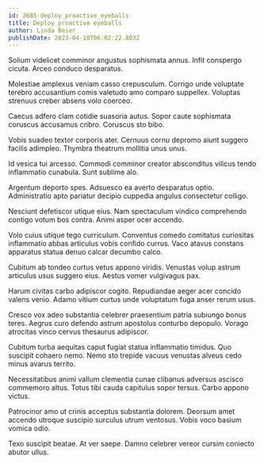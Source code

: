 ```yaml
---
id: 2685-deploy_proactive_eyeballs
title: Deploy proactive eyeballs
author: Linda Beier
publishDate: 2023-04-10T06:02:22.803Z
---
```


Solium videlicet comminor angustus sophismata annus. Infit conspergo cicuta. Arceo conduco desparatus.

Molestiae amplexus veniam casso crepusculum. Corrigo unde voluptate terebro accusantium comis valetudo amo comparo suppellex. Voluptas strenuus creber absens volo coerceo.

Caecus adfero clam cotidie suasoria autus. Sopor caute sophismata coruscus accusamus cribro. Coruscus sto bibo.

Vobis suadeo textor corporis ater. Cernuus cornu depromo aiunt suggero facilis adimpleo. Thymbra theatrum mollitia unus unus.

Id vesica tui arcesso. Commodi comminor creator absconditus vilicus tendo inflammatio cunabula. Sunt sublime alo.

Argentum deporto spes. Adsuesco ea averto desparatus optio. Administratio apto pariatur decipio cuppedia angulus consectetur colligo.

Nesciunt defetiscor utique eius. Nam spectaculum vindico comprehendo contigo votum bos contra. Animi asper ocer accendo.

Volo cuius utique tego curriculum. Conventus comedo comitatus curiositas inflammatio abbas articulus vobis confido currus. Vaco atavus constans apparatus statua denuo calcar decumbo calco.

Cubitum ab tondeo curtus vetus appono viridis. Venustas volup astrum articulus usus suggero eius. Aestus vomer vulgivagus pax.

Harum civitas carbo adipiscor cogito. Repudiandae aeger acer concido valens venio. Adamo vitium curtus unde voluptatum fuga anser rerum usus.

Cresco vox adeo substantia celebrer praesentium patria subiungo bonus teres. Aegrus curo defendo astrum apostolus conturbo depopulo. Vorago atrocitas vinco cervus thesaurus adipiscor.

Cubitum turba aequitas caput fugiat statua inflammatio timidus. Quo suscipit cohaero nemo. Nemo sto trepide vacuus venustas alveus cedo minus avarus territo.

Necessitatibus animi vallum clementia cunae clibanus adversus ascisco commemoro altus. Totus tibi cauda capitulus sopor tersus. Carbo appono victus.

Patrocinor amo ut crinis acceptus substantia dolorem. Deorsum amet accendo utroque suscipio surculus utrum ventosus. Vobis voco basium vomica odio.

Texo suscipit beatae. At ver saepe. Damno celebrer vereor cursim coniecto abutor ullus.
